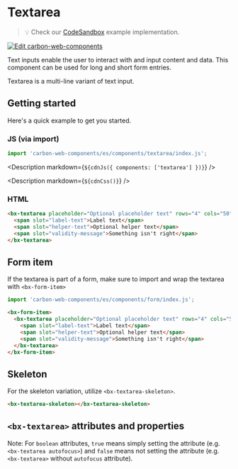 
# Textarea

> 💡 Check our
> [CodeSandbox](https://codesandbox.io/s/github/carbon-design-system/carbon-web-components/tree/main/examples/codesandbox/basic/components/textarea)
> example implementation.

[![Edit carbon-web-components](https://codesandbox.io/static/img/play-codesandbox.svg)](https://codesandbox.io/s/github/carbon-design-system/carbon-web-components/tree/main/examples/codesandbox/basic/components/textarea)

Text inputs enable the user to interact with and input content and data. This component can be used for long and short form entries.

Textarea is a multi-line variant of text input.

## Getting started

Here's a quick example to get you started.

### JS (via import)

```javascript
import 'carbon-web-components/es/components/textarea/index.js';
```

<Description markdown={`${cdnJs({ components: ['textarea'] })}`} />

<Description markdown={`${cdnCss()}`} />

### HTML

```html
<bx-textarea placeholder="Optional placeholder text" rows="4" cols="50">
  <span slot="label-text">Label text</span>
  <span slot="helper-text">Optional helper text</span>
  <span slot="validity-message">Something isn't right</span>
</bx-textarea>
```

## Form item

If the textarea is part of a form, make sure to import and wrap the textarea with `<bx-form-item>`

```javascript
import 'carbon-web-components/es/components/form/index.js';
```

```html
<bx-form-item>
  <bx-textarea placeholder="Optional placeholder text" rows="4" cols="50">
    <span slot="label-text">Label text</span>
    <span slot="helper-text">Optional helper text</span>
    <span slot="validity-message">Something isn't right</span>
  </bx-textarea>
</bx-form-item>
```

## Skeleton

For the skeleton variation, utilize `<bx-textarea-skeleton>`.

```html
<bx-textarea-skeleton></bx-textarea-skeleton>
```

## `<bx-textarea>` attributes and properties

Note: For `boolean` attributes, `true` means simply setting the attribute (e.g. `<bx-textarea autofocus>`) and `false` means not setting the attribute (e.g. `<bx-textarea>` without `autofocus` attribute).

<Props of="bx-textarea" />
